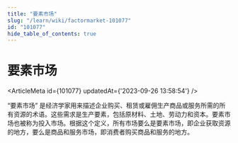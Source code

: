 ```yaml
---
title: "要素市场"
slug: "/learn/wiki/factormarket-101077"
id: "101077"
hide_table_of_contents: true
---
```



# 要素市场

<ArticleMeta id={101077} updatedAt={'2023-09-26 13:58:54'} />
<div className='border-solid border-b border-t-0 my-4 border-[var(--ifm-color-gray-300)]' />

“要素市场” 是经济学家用来描述企业购买、租赁或雇佣生产商品或服务所需的所有资源的术语。这些需求是生产要素，包括原材料、土地、劳动力和资本。要素市场也被称为投入市场。根据这个定义，所有市场要么是要素市场，即企业获取资源的地方，要么是商品和服务市场，即消费者购买商品和服务的地方。
